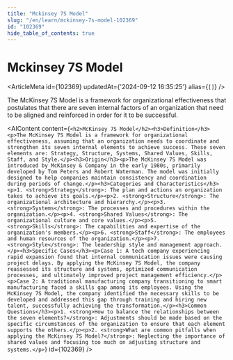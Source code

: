 ```yaml
---
title: "Mckinsey 7S Model"
slug: "/en/learn/mckinsey-7s-model-102369"
id: "102369"
hide_table_of_contents: true
---
```



# Mckinsey 7S Model

<ArticleMeta id={102369} updatedAt={'2024-09-12 16:35:25'} alias={`[]`} />
<div className='border-solid border-b border-t-0 my-4 border-[var(--ifm-color-gray-300)]' />

The McKinsey 7S Model is a framework for organizational effectiveness that postulates that there are seven internal factors of an organization that need to be aligned and reinforced in order for it to be successful.

<AIContent content={`<h2>McKinsey 7S Model</h2><h3>Definition</h3><p>The McKinsey 7S Model is a framework for organizational effectiveness, assuming that an organization needs to coordinate and strengthen its seven internal elements to achieve success. These seven elements are: Strategy, Structure, Systems, Shared Values, Skills, Staff, and Style.</p><h3>Origin</h3><p>The McKinsey 7S Model was introduced by McKinsey & Company in the early 1980s, primarily developed by Tom Peters and Robert Waterman. The model was initially designed to help companies maintain consistency and coordination during periods of change.</p><h3>Categories and Characteristics</h3><p>1. <strong>Strategy</strong>: The plan and actions an organization takes to achieve its goals.</p><p>2. <strong>Structure</strong>: The organizational architecture and hierarchy.</p><p>3. <strong>Systems</strong>: The processes and procedures within the organization.</p><p>4. <strong>Shared Values</strong>: The organizational culture and core values.</p><p>5. <strong>Skills</strong>: The capabilities and expertise of the organization's members.</p><p>6. <strong>Staff</strong>: The employees and human resources of the organization.</p><p>7. <strong>Style</strong>: The leadership style and management approach.</p><h3>Specific Cases</h3><p>Case 1: A tech company experiencing rapid expansion found that internal communication issues were causing project delays. By applying the McKinsey 7S Model, the company reassessed its structure and systems, optimized communication processes, and ultimately improved project management efficiency.</p><p>Case 2: A traditional manufacturing company transitioning to smart manufacturing faced a skills gap among its employees. Using the McKinsey 7S Model, the company identified the necessary skills to be developed and addressed this gap through training and hiring new talent, successfully achieving the transformation.</p><h3>Common Questions</h3><p>1. <strong>How to balance the relationships between the seven elements?</strong>: Adjustments should be made based on the specific circumstances of the organization to ensure that each element supports the others.</p><p>2. <strong>What are common pitfalls when applying the McKinsey 7S Model?</strong>: Neglecting the importance of shared values and focusing too much on adjusting structure and systems.</p>`} id={102369} />
